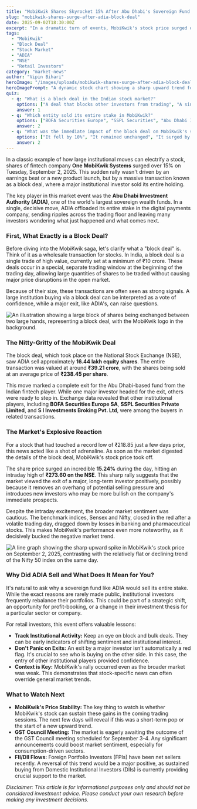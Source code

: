 ```yaml
---
title: "MobiKwik Shares Skyrocket 15% After Abu Dhabi's Sovereign Fund Exits in Blockbuster Deal"
slug: "mobikwik-shares-surge-after-adia-block-deal"
date: 2025-09-02T18:30:00Z
excerpt: "In a dramatic turn of events, MobiKwik's stock price surged over 15% after the Abu Dhabi Investment Authority (ADIA) sold its entire stake in the company through a massive block deal. We break down what happened and what it means for you."
tags:
  - "MobiKwik"
  - "Block Deal"
  - "Stock Market"
  - "ADIA"
  - "NSE"
  - "Retail Investors"
category: "market-news"
author: "Vipin Bihari"
heroImage: "/images/uploads/mobikwik-shares-surge-after-adia-block-deal/hero-image.jpg"
heroImagePrompt: "A dynamic stock chart showing a sharp upward trend for MobiKwik, with the logos of MobiKwik and the Abu Dhabi Investment Authority (ADIA) subtly integrated, set against a backdrop of a bustling stock exchange floor."
quiz:
  - q: "What is a block deal in the Indian stock market?"
    options: ["A deal that blocks other investors from trading", "A single transaction of a large number of shares conducted in a special trading window", "A type of IPO for large companies"]
    answer: 1
  - q: "Which entity sold its entire stake in MobiKwik?"
    options: ["BOFA Securities Europe", "SSPL Securities", "Abu Dhabi Investment Authority (ADIA)"]
    answer: 2
  - q: "What was the immediate impact of the block deal on MobiKwik's share price?"
    options: ["It fell by 10%", "It remained unchanged", "It surged by over 15%"]
    answer: 2
---
```


In a classic example of how large institutional moves can electrify a stock, shares of fintech company **One MobiKwik Systems** surged over 15% on Tuesday, September 2, 2025. This sudden rally wasn't driven by an earnings beat or a new product launch, but by a massive transaction known as a block deal, where a major institutional investor sold its entire holding.

The key player in this market event was the **Abu Dhabi Investment Authority (ADIA)**, one of the world's largest sovereign wealth funds. In a single, decisive move, ADIA offloaded its entire stake in the digital payments company, sending ripples across the trading floor and leaving many investors wondering what just happened and what comes next.

### First, What Exactly is a Block Deal?

Before diving into the MobiKwik saga, let's clarify what a "block deal" is. Think of it as a wholesale transaction for stocks. In India, a block deal is a single trade of high value, currently set at a minimum of ₹10 crore. These deals occur in a special, separate trading window at the beginning of the trading day, allowing large quantities of shares to be traded without causing major price disruptions in the open market.

Because of their size, these transactions are often seen as strong signals. A large institution buying via a block deal can be interpreted as a vote of confidence, while a major exit, like ADIA's, can raise questions.

![An illustration showing a large block of shares being exchanged between two large hands, representing a block deal, with the MobiKwik logo in the background.](/images/uploads/mobikwik-shares-surge-after-adia-block-deal/what-is-a-block-deal.png)

### The Nitty-Gritty of the MobiKwik Deal

The block deal, which took place on the National Stock Exchange (NSE), saw ADIA sell approximately **16.44 lakh equity shares**. The entire transaction was valued at around **₹39.21 crore**, with the shares being sold at an average price of **₹238.45 per share**.

This move marked a complete exit for the Abu Dhabi-based fund from the Indian fintech player. While one major investor headed for the exit, others were ready to step in. Exchange data revealed that other institutional players, including **BOFA Securities Europe SA**, **SSPL Securities Private Limited**, and **S I Investments Broking Pvt. Ltd**, were among the buyers in related transactions.

### The Market's Explosive Reaction

For a stock that had touched a record low of ₹218.85 just a few days prior, this news acted like a shot of adrenaline. As soon as the market digested the details of the block deal, MobiKwik's stock price took off.

The share price surged an incredible **15.24%** during the day, hitting an intraday high of **₹273.60 on the NSE**. This sharp rally suggests that the market viewed the exit of a major, long-term investor positively, possibly because it removes an overhang of potential selling pressure and introduces new investors who may be more bullish on the company's immediate prospects.

Despite the intraday excitement, the broader market sentiment was cautious. The benchmark indices, Sensex and Nifty, closed in the red after a volatile trading day, dragged down by losses in banking and pharmaceutical stocks. This makes MobiKwik's performance even more noteworthy, as it decisively bucked the negative market trend.

![A line graph showing the sharp upward spike in MobiKwik's stock price on September 2, 2025, contrasting with the relatively flat or declining trend of the Nifty 50 index on the same day.](/images/uploads/mobikwik-shares-surge-after-adia-block-deal/market-reaction.png)

### Why Did ADIA Sell and What Does It Mean for You?

It's natural to ask why a sovereign fund like ADIA would sell its entire stake. While the exact reasons are rarely made public, institutional investors frequently rebalance their portfolios. This could be part of a strategic shift, an opportunity for profit-booking, or a change in their investment thesis for a particular sector or company.

For retail investors, this event offers valuable lessons:
*   **Track Institutional Activity:** Keep an eye on block and bulk deals. They can be early indicators of shifting sentiment and institutional interest.
*   **Don't Panic on Exits:** An exit by a major investor isn't automatically a red flag. It's crucial to see who is buying on the other side. In this case, the entry of other institutional players provided confidence.
*   **Context is Key:** MobiKwik's rally occurred even as the broader market was weak. This demonstrates that stock-specific news can often override general market trends.

### What to Watch Next

*   **MobiKwik's Price Stability:** The key thing to watch is whether MobiKwik's stock can sustain these gains in the coming trading sessions. The next few days will reveal if this was a short-term pop or the start of a new upward trend.
*   **GST Council Meeting:** The market is eagerly awaiting the outcome of the GST Council meeting scheduled for September 3-4. Any significant announcements could boost market sentiment, especially for consumption-driven sectors.
*   **FII/DII Flows:** Foreign Portfolio Investors (FPIs) have been net sellers recently. A reversal of this trend would be a major positive, as sustained buying from Domestic Institutional Investors (DIIs) is currently providing crucial support to the market.

*Disclaimer: This article is for informational purposes only and should not be considered investment advice. Please conduct your own research before making any investment decisions.*